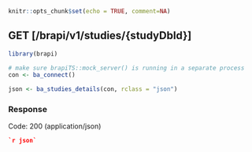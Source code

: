 ```r
knitr::opts_chunk$set(echo = TRUE, comment=NA)
```
## GET [/brapi/v1/studies/{studyDbId}]

```r
library(brapi)

# make sure brapiTS::mock_server() is running in a separate process
con <- ba_connect()

json <- ba_studies_details(con, rclass = "json")

```

### Response

Code: 200 (application/json)

```json
`r json`
```


